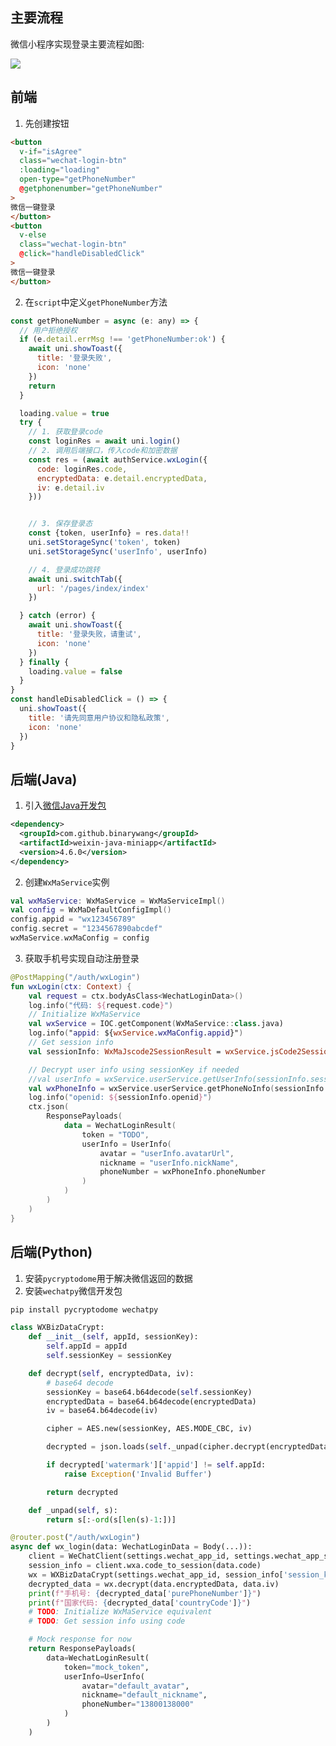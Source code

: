 ## 主要流程

微信小程序实现登录主要流程如图:

![](https://github.com/cruldra/picx-images-hosting/raw/master/image.8ojq2f5yst.webp)

## 前端

1. 先创建按钮

```html
<button
  v-if="isAgree"
  class="wechat-login-btn"
  :loading="loading"
  open-type="getPhoneNumber"
  @getphonenumber="getPhoneNumber"
>
微信一键登录
</button>
<button
  v-else
  class="wechat-login-btn"
  @click="handleDisabledClick"
>
微信一键登录
</button>
```

2. 在`script`中定义`getPhoneNumber`方法

```js
const getPhoneNumber = async (e: any) => {
  // 用户拒绝授权
  if (e.detail.errMsg !== 'getPhoneNumber:ok') {
    await uni.showToast({
      title: '登录失败',
      icon: 'none'
    })
    return
  }

  loading.value = true
  try {
    // 1. 获取登录code
    const loginRes = await uni.login()
    // 2. 调用后端接口，传入code和加密数据
    const res = (await authService.wxLogin({
      code: loginRes.code,
      encryptedData: e.detail.encryptedData,
      iv: e.detail.iv
    }))


    // 3. 保存登录态
    const {token, userInfo} = res.data!!
    uni.setStorageSync('token', token)
    uni.setStorageSync('userInfo', userInfo)

    // 4. 登录成功跳转
    await uni.switchTab({
      url: '/pages/index/index'
    })

  } catch (error) {
    await uni.showToast({
      title: '登录失败，请重试',
      icon: 'none'
    })
  } finally {
    loading.value = false
  }
}
const handleDisabledClick = () => {
  uni.showToast({
    title: '请先同意用户协议和隐私政策',
    icon: 'none'
  })
}
```

## 后端(Java)

1. 引入[微信Java开发包](https://github.com/binarywang/WxJava)

```xml
<dependency>
  <groupId>com.github.binarywang</groupId>
  <artifactId>weixin-java-miniapp</artifactId>
  <version>4.6.0</version>
</dependency>
```

2. 创建`WxMaService`实例

```kotlin
val wxMaService: WxMaService = WxMaServiceImpl()
val config = WxMaDefaultConfigImpl()
config.appid = "wx123456789"
config.secret = "1234567890abcdef"
wxMaService.wxMaConfig = config
```

3. 获取手机号实现自动注册登录

```kotlin
@PostMapping("/auth/wxLogin")
fun wxLogin(ctx: Context) {
    val request = ctx.bodyAsClass<WechatLoginData>()
    log.info("代码: ${request.code}")
    // Initialize WxMaService
    val wxService = IOC.getComponent(WxMaService::class.java)
    log.info("appid: ${wxService.wxMaConfig.appid}")
    // Get session info
    val sessionInfo: WxMaJscode2SessionResult = wxService.jsCode2SessionInfo(request.code)

    // Decrypt user info using sessionKey if needed
    //val userInfo = wxService.userService.getUserInfo(sessionInfo.sessionKey, request.encryptedData, request.iv)
    val wxPhoneInfo = wxService.userService.getPhoneNoInfo(sessionInfo.sessionKey, request.encryptedData, request.iv)
    log.info("openid: ${sessionInfo.openid}")
    ctx.json(
        ResponsePayloads(
            data = WechatLoginResult(
                token = "TODO",
                userInfo = UserInfo(
                    avatar = "userInfo.avatarUrl",
                    nickname = "userInfo.nickName",
                    phoneNumber = wxPhoneInfo.phoneNumber
                )
            )
        )
    )
}
```

## 后端(Python)

1. 安装`pycryptodome`用于解决微信返回的数据
2. 安装`wechatpy`微信开发包

```bash
pip install pycryptodome wechatpy
```

```python
class WXBizDataCrypt:
    def __init__(self, appId, sessionKey):
        self.appId = appId
        self.sessionKey = sessionKey

    def decrypt(self, encryptedData, iv):
        # base64 decode
        sessionKey = base64.b64decode(self.sessionKey)
        encryptedData = base64.b64decode(encryptedData)
        iv = base64.b64decode(iv)

        cipher = AES.new(sessionKey, AES.MODE_CBC, iv)

        decrypted = json.loads(self._unpad(cipher.decrypt(encryptedData)))

        if decrypted['watermark']['appid'] != self.appId:
            raise Exception('Invalid Buffer')

        return decrypted

    def _unpad(self, s):
        return s[:-ord(s[len(s)-1:])]

@router.post("/auth/wxLogin")
async def wx_login(data: WechatLoginData = Body(...)):
    client = WeChatClient(settings.wechat_app_id, settings.wechat_app_secret)
    session_info = client.wxa.code_to_session(data.code)
    wx = WXBizDataCrypt(settings.wechat_app_id, session_info['session_key'])
    decrypted_data = wx.decrypt(data.encryptedData, data.iv)
    print(f"手机号: {decrypted_data['purePhoneNumber']}")
    print(f"国家代码: {decrypted_data['countryCode']}")
    # TODO: Initialize WxMaService equivalent
    # TODO: Get session info using code

    # Mock response for now
    return ResponsePayloads(
        data=WechatLoginResult(
            token="mock_token",
            userInfo=UserInfo(
                avatar="default_avatar",
                nickname="default_nickname",
                phoneNumber="13800138000"
            )
        )
    )
```

